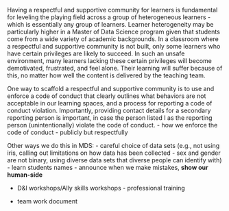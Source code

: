 Having a respectful and supportive community 
for learners is fundamental for leveling the playing field 
across a group of heterogeneous learners - 
which is essentially any group of learners.
Learner heterogeneity may be particularly higher in a Master of Data Science 
program given that students come from a wide variety of academic backgrounds.
In a classroom where a respectful and supportive community is not built, 
only some learners who have certain privileges are likely to succeed. 
In such an unsafe environment, 
many learners lacking these certain privileges will become demotivated, 
frustrated, and feel alone. 
Their learning will suffer because of this, 
no matter how well the content is delivered by the teaching team. 

One way to scaffold a respectful and supportive community 
is to use and enforce a code of conduct 
that clearly outlines what behaviors are not acceptable in our learning spaces, 
and a process for reporting a code of conduct violation. 
Importantly, providing contact details for a secondary reporting person is 
important, in case the person listed I as the reporting person
(unintentionally) violate the code of conduct. 
- how we enforce the code of conduct - publicly but respectfully

Other ways we do this in MDS:
- careful choice of data sets (e.g., not using iris, calling out limitations
on how data has been collected - sex and gender are not binary, using diverse 
data sets that diverse people can identify with)
- learn students names
- announce when we make mistakes, **show our human-side**

- D&I workshops/Ally skills workshops - professional training

- team work document
